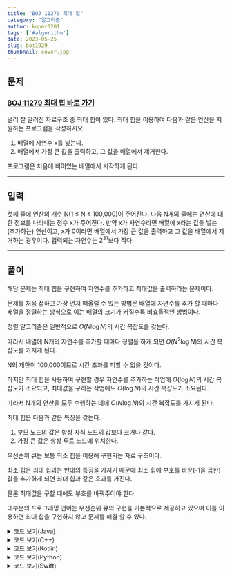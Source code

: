 ---
title: "BOJ 11279 최대 힙"
category: "알고리즘"
author: kuper0201
tags: ['#algorithm']
date: 2023-05-25
slug: boj1929
thumbnail: cover.jpg
---


## 문제

### <a href="https://boj.kr/11279" target="_blank">BOJ 11279 최대 힙 바로 가기</a>

널리 잘 알려진 자료구조 중 최대 힙이 있다. 최대 힙을 이용하여 다음과 같은 연산을 지원하는 프로그램을 작성하시오.

1. 배열에 자연수 x를 넣는다.
2. 배열에서 가장 큰 값을 출력하고, 그 값을 배열에서 제거한다.

프로그램은 처음에 비어있는 배열에서 시작하게 된다.

---

## 입력

첫째 줄에 연산의 개수 N(1 ≤ N ≤ 100,000)이 주어진다. 다음 N개의 줄에는 연산에 대한 정보를 나타내는 정수 x가 주어진다. 만약 x가 자연수라면 배열에 x라는 값을 넣는(추가하는) 연산이고, x가 0이라면 배열에서 가장 큰 값을 출력하고 그 값을 배열에서 제거하는 경우이다. 입력되는 자연수는 $2^{31}$보다 작다.

---

## 풀이

해당 문제는 최대 힙을 구현하여 자연수를 추가하고 최대값을 출력하라는 문제이다.

문제를 처음 접하고 가장 먼저 떠올릴 수 있는 방법은 배열에 자연수를 추가 할 때마다 배열을 정렬하는 방식으로 이는 배열의 크기가 커질수록 비효율적인 방법이다.

정렬 알고리즘은 일반적으로 $O(N \log N)$의 시간 복잡도를 갖는다.

따라서 배열에 N개의 자연수를 추가할 때마다 정렬을 하게 되면 $O(N^2 \log N)$의 시간 복잡도를 가지게 된다.

N의 제한이 100,000이므로 시간 초과를 피할 수 없을 것이다.

하지만 최대 힙을 사용하여 구현할 경우 자연수를 추가하는 작업에 $O(\log N)$의 시간 복잡도가 소요되고, 최대값을 구하는 작업에도 $O(\log N)$의 시간 복잡도가 소요된다.

따라서 N개의 연산을 모두 수행하는 데에 $O(N \log N)$의 시간 복잡도를 가지게 된다.

최대 힙은 다음과 같은 특징을 갖는다.

1. 부모 노드의 값은 항상 자식 노드의 값보다 크거나 같다.
2. 가장 큰 값은 항상 루트 노드에 위치한다.

우선순위 큐는 보통 최소 힙을 이용해 구현되는 자료 구조이다.

최소 힙은 최대 힙과는 반대의 특징을 가지기 때문에 최소 힙에 부호를 바꾼(-1을 곱한) 값을 추가하게 되면 최대 힙과 같은 효과를 가진다.

물론 최대값을 구할 때에도 부호를 바꿔주어야 한다.

대부분의 프로그래밍 언어는 우선순위 큐의 구현을 기본적으로 제공하고 있으며 이를 이용하면 최대 힙을 구현하지 않고 문제를 해결 할 수 있다.

<details markdown="1">
<summary>코드 보기(Java)</summary>

```javascript
import java.io.*;
import java.util.*;

class Main {
    public static void main(String[] args) throws IOException {
        BufferedReader br = new BufferedReader(new InputStreamReader(System.in));
        StringBuilder sb = new StringBuilder();
        
        // 우선순위 큐 생성
        PriorityQueue<Integer> pq = new PriorityQueue<>(Collections.reverseOrder());

        // 연산의 개수 입력
        int N = Integer.parseInt(br.readLine());
        for(int i = 0; i < N; i++) {
            // 명령어 입력
            int cmd = Integer.parseInt(br.readLine());

            if(cmd == 0) { // 명령어가 0일 때
                sb.append(pq.isEmpty() ? "0" : pq.poll()); // 비어있으면 0, 비어있지 않으면 최대값 출력
                sb.append("\n");
            } else pq.add(cmd); // 명령어가 0이 아닐 때
        }

        System.out.println(sb);
    }
}
```
</details>

<details markdown="1">
<summary>코드 보기(C++)</summary>

```cpp
#include <iostream>
#include <queue>

#define fastio ios_base::sync_with_stdio(false); cin.tie(nullptr); cout.tie(nullptr)
#define endl '\n'

using namespace std;

int main() {
    fastio;
    
    // 우선순위 큐 생성
    priority_queue<int> pq;

    // 연산의 개수 입력
    int N, cmd;
    cin >> N;
    for(int i = 0; i < N; i++) {
        // 명령어 입력
        cin >> cmd;

        if(cmd == 0) { // 명령어가 0일 때
            if(pq.empty()) cout << "0" << endl; // 비어있으면 0
            else { // 비어있지 않으면 최대값 출력
                cout << pq.top() << endl;
                pq.pop();
            }
        } else pq.push(cmd); // 명령어가 0이 아닐 때
    }
    
    return 0;
}
```
</details>

<details markdown="1">
<summary>코드 보기(Kotlin)</summary>

```javascript
import java.util.*

fun main(args: Array<String>) = with(System.`in`.bufferedReader()) {
    // 우선순위 큐 생성
    var pq = PriorityQueue<Int>(Collections.reverseOrder())
    
    // 연산의 개수 입력
    var N = readLine().toInt()
    for(i in 0 until N) {
        // 명령어 입력
        var cmd = readLine().toInt()
        if(cmd == 0) { // 명령어가 0일 때
            if(pq.isEmpty()) println("0") // 비어있으면 0
            else println(pq.poll()) // 비어있지 않으면 최대값 출력
        } else pq.add(cmd) // 명령어가 0이 아닐 때
    }
}
```
</details>

<details markdown="1">
<summary>코드 보기(Python)</summary>

```python
from sys import stdin
import heapq

def main():
    # 우선순위 큐 생성
    pq = []

    # 연산의 개수 입력
    N = int(stdin.readline())
    for i in range(0, N): # 명령어 입력
        cmd = int(stdin.readline())
        if cmd == 0: # 명령어가 0일 때
            if not pq:
                print("0") # 비어있으면 0
            else:
                print(heapq.heappop(pq) * -1) # 비어있지 않으면 최대값 출력
        else: # 명령어가 0이 아닐 때
            heapq.heappush(pq, cmd * -1) # 내림차순 정렬

if __name__ == "__main__":
    main()
```
</details>

<details markdown="1">
<summary>코드 보기(Swift)</summary>

Swift에서는 우선순위 큐 또는 힙 자료 구조를 기본적으로 지원하지 않기 때문에  직접 구현해야 한다.

우선순위 큐를 구현하여 해당 문제를 해결하는 코드는 아래와 같다.

```cpp
import Foundation

struct PriorityQueue<T: Comparable> {
    private var elements: [T] = []
    
    var isEmpty: Bool {
        return elements.isEmpty
    }
    
    var count: Int {
        return elements.count
    }
    
    mutating func push(_ element: T) {
        elements.append(element)
        siftUp(from: elements.count - 1)
    }
    
    mutating func poll() -> T? {
        guard !isEmpty else {
            return nil
        }
        
        if elements.count == 1 {
            return elements.removeFirst()
        } else {
            let root = elements[0]
            elements[0] = elements.removeLast()
            siftDown(from: 0)
            return root
        }
    }
    
    private mutating func siftUp(from index: Int) {
        var childIndex = index
        var parentIndex = parent(of: childIndex)
        
        while childIndex > 0 && elements[childIndex] < elements[parentIndex] {
            elements.swapAt(childIndex, parentIndex)
            childIndex = parentIndex
            parentIndex = parent(of: childIndex)
        }
    }
    
    private mutating func siftDown(from index: Int) {
        var parentIndex = index
        
        while true {
            let leftChildIndex = leftChild(of: parentIndex)
            let rightChildIndex = rightChild(of: parentIndex)
            var targetIndex = parentIndex
            
            if leftChildIndex < elements.count && elements[leftChildIndex] < elements[targetIndex] {
                targetIndex = leftChildIndex
            }
            
            if rightChildIndex < elements.count && elements[rightChildIndex] < elements[targetIndex] {
                targetIndex = rightChildIndex
            }
            
            if targetIndex == parentIndex {
                return
            }
            
            elements.swapAt(parentIndex, targetIndex)
            parentIndex = targetIndex
        }
    }
    
    private func parent(of index: Int) -> Int {
        return (index - 1) / 2
    }
    
    private func leftChild(of index: Int) -> Int {
        return 2 * index + 1
    }
    
    private func rightChild(of index: Int) -> Int {
        return 2 * index + 2
    }
}


func main() {
    // 우선순위 큐 생성
    var pq = PriorityQueue<Int>()
    
    // 연산의 개수 입력
    var N = Int(readLine()!)!
    for i in 0..<N {
        // 명령어 입력
        var cmd = Int(readLine()!)!
        if(cmd == 0) { // 명령어가 0일 때
            if pq.isEmpty { // 비어있으면 0
                print("0")
            } else { // 비어있지 않으면 최대값 출력
                print(pq.poll()! * -1)
            }
        } else { // 명령어가 0이 아닐 때
            pq.push(cmd * -1)
        }
    }
}

main()
```
</details>
